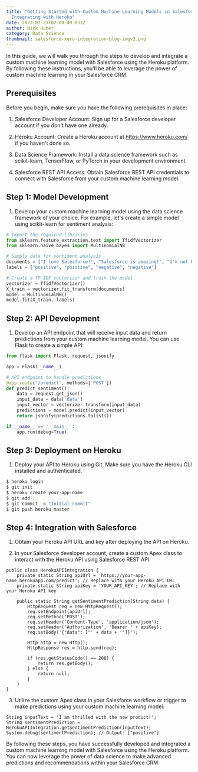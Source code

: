 ```yaml
---
title: "Getting Started with Custom Machine Learning Models in Salesforce:
  Integrating with Heroku"
date: 2023-07-23T02:00:49.833Z
author: Nick Huber
category: Data Science
thumbnail: salesforce-xero-integration-blog-imgv2.png
---
```

In this guide, we will walk you through the steps to develop and integrate a custom machine learning model with Salesforce using the Heroku platform. By following these instructions, you'll be able to leverage the power of custom machine learning in your Salesforce CRM.

## Prerequisites

Before you begin, make sure you have the following prerequisites in place:

1. Salesforce Developer Account: Sign up for a Salesforce developer account if you don't have one already.

2. Heroku Account: Create a Heroku account at https://www.heroku.com/ if you haven't done so.

3. Data Science Framework: Install a data science framework such as scikit-learn, TensorFlow, or PyTorch in your development environment.

4. Salesforce REST API Access: Obtain Salesforce REST API credentials to connect with Salesforce from your custom machine learning model.

## Step 1: Model Development

1. Develop your custom machine learning model using the data science framework of your choice. For example, let's create a simple model using scikit-learn for sentiment analysis:

```python
# Import the required libraries
from sklearn.feature_extraction.text import TfidfVectorizer
from sklearn.naive_bayes import MultinomialNB

# Sample data for sentiment analysis
documents = ["I love Salesforce!", "Salesforce is amazing!", "I'm not happy with the service.", "Salesforce needs improvement."]
labels = ["positive", "positive", "negative", "negative"]

# Create a TF-IDF vectorizer and train the model
vectorizer = TfidfVectorizer()
X_train = vectorizer.fit_transform(documents)
model = MultinomialNB()
model.fit(X_train, labels)
```

## Step 2: API Development

1. Develop an API endpoint that will receive input data and return predictions from your custom machine learning model. You can use Flask to create a simple API:

```python
from flask import Flask, request, jsonify

app = Flask(__name__)

# API endpoint to handle predictions
@app.route('/predict', methods=['POST'])
def predict_sentiment():
    data = request.get_json()
    input_data = data['data']
    input_vector = vectorizer.transform(input_data)
    predictions = model.predict(input_vector)
    return jsonify(predictions.tolist())

if __name__ == '__main__':
    app.run(debug=True)
```

## Step 3: Deployment on Heroku

1. Deploy your API to Heroku using Git. Make sure you have the Heroku CLI installed and authenticated.

```bash
$ heroku login
$ git init
$ heroku create your-app-name
$ git add .
$ git commit -m "Initial commit"
$ git push heroku master
```

## Step 4: Integration with Salesforce

1. Obtain your Heroku API URL and key after deploying the API on Heroku.

2. In your Salesforce developer account, create a custom Apex class to interact with the Heroku API using Salesforce REST API:

```apex
public class HerokuAPIIntegration {
    private static String apiUrl = 'https://your-app-name.herokuapp.com/predict'; // Replace with your Heroku API URL
    private static String apiKey = 'YOUR_API_KEY'; // Replace with your Heroku API key

    public static String getSentimentPrediction(String data) {
        HttpRequest req = new HttpRequest();
        req.setEndpoint(apiUrl);
        req.setMethod('POST');
        req.setHeader('Content-Type', 'application/json');
        req.setHeader('Authorization', 'Bearer ' + apiKey);
        req.setBody('{"data": ["' + data + '"]}');
        
        Http http = new Http();
        HttpResponse res = http.send(req);
        
        if (res.getStatusCode() == 200) {
            return res.getBody();
        } else {
            return null;
        }
    }
}
```

3. Utilize the custom Apex class in your Salesforce workflow or trigger to make predictions using your custom machine learning model:

```apex
String inputText = 'I am thrilled with the new product!';
String sentimentPrediction = HerokuAPIIntegration.getSentimentPrediction(inputText);
System.debug(sentimentPrediction); // Output: ["positive"]
```

By following these steps, you have successfully developed and integrated a custom machine learning model with Salesforce using the Heroku platform. You can now leverage the power of data science to make advanced predictions and recommendations within your Salesforce CRM.